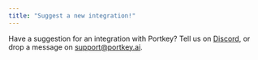 ```yaml
---
title: "Suggest a new integration!"
---
```


Have a suggestion for an integration with Portkey? Tell us on [Discord](https://discord.gg/DD7vgKK299), or drop a message on support@portkey.ai.
